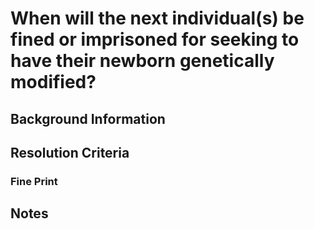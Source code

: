 # When will the next individual(s) be fined or imprisoned for seeking to have their newborn genetically modified?

## Background Information


## Resolution Criteria

### Fine Print

## Notes
